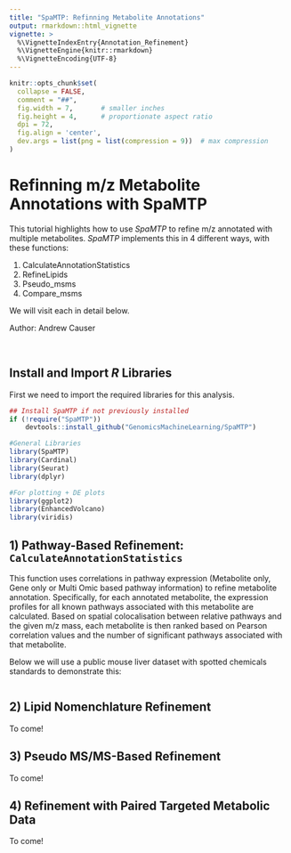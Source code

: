 ```yaml
---
title: "SpaMTP: Refinning Metabolite Annotations"
output: rmarkdown::html_vignette
vignette: >
  %\VignetteIndexEntry{Annotation_Refinement}
  %\VignetteEngine{knitr::rmarkdown}
  %\VignetteEncoding{UTF-8}
---
```


```r
knitr::opts_chunk$set(
  collapse = FALSE,
  comment = "##",
  fig.width = 7,       # smaller inches
  fig.height = 4,      # proportionate aspect ratio
  dpi = 72,
  fig.align = 'center',
  dev.args = list(png = list(compression = 9))  # max compression
)
```


# Refinning m/z Metabolite Annotations with SpaMTP

This tutorial highlights how to use *SpaMTP* to refine m/z annotated with multiple metabolites. *SpaMTP* implements this in 4 different ways, with these functions:

1) CalculateAnnotationStatistics
2) RefineLipids
3) Pseudo_msms
4) Compare_msms

We will visit each in detail below.

Author: Andrew Causer

<br>


## Install and Import *R* Libraries

First we need to import the required libraries for this analysis.

```r
## Install SpaMTP if not previously installed
if (!require("SpaMTP"))
    devtools::install_github("GenomicsMachineLearning/SpaMTP")

#General Libraries
library(SpaMTP)
library(Cardinal)
library(Seurat)
library(dplyr)

#For plotting + DE plots
library(ggplot2)
library(EnhancedVolcano)
library(viridis)
```



## 1) Pathway-Based Refinement: `CalculateAnnotationStatistics`

This function uses correlations in pathway expression (Metabolite only, Gene only or Multi Omic based pathway information) to refine metabolite annotation. Specifically, for each annotated metabolite, the expression profiles for all known pathways associated with this metabolite are calculated. Based on spatial colocalisation between relative pathways and the given m/z mass, each metabolite is then ranked based on Pearson correlation values and the number of significant pathways associated with that metabolite.

Below we will use a public mouse liver dataset with spotted chemicals standards to demonstrate this:



```r

```


## 2) Lipid Nomenchlature Refinement 

To come!

## 3) Pseudo MS/MS-Based Refinement

To come!

## 4) Refinement with Paired Targeted Metabolic Data

To come!





